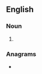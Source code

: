 ==English==

===Noun===
{{head|en|noun form}}

# {{plural of|whaler|lang=en}}

===Anagrams===
* {{anagrams|en|a=aehlrsw|Wahlers}}